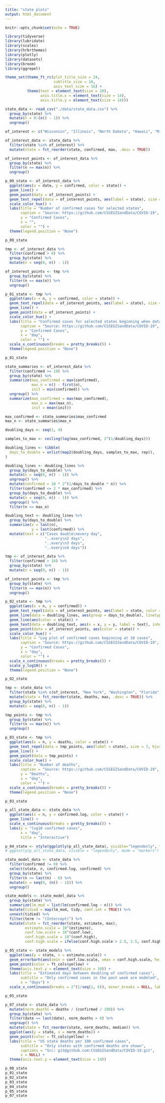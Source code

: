 ```yaml
---
title: "state plots"
output: html_document
---
```


```r
knitr::opts_chunk$set(echo = TRUE)
```

```r
library(tidyverse)
library(lubridate)
library(scales)
library(hrbrthemes)
library(plotly)
library(datasets)
library(broom)
library(ggrepel)

theme_set(theme_ft_rc(plot_title_size = 24,
                      subtitle_size = 18,
                      axis_text_size = 16) +
          theme(text = element_text(size = 20),
                axis.title.x = element_text(size = 14),
                axis.title.y = element_text(size = 14)))
```

```r
state_data <- read_csv("./data/state_data.csv") %>%
  group_by(state) %>%
  mutate(n = 0:(n() - 1)) %>%
  ungroup()
```


```r
of_interest <- c("Wisconsin", "Illinois", "North Dakota", "Hawaii", "Michigan", "Minnesota")

of_interest_data <- state_data %>%
  filter(state %in% of_interest) %>%
  mutate(state = fct_reorder(state, confirmed, max, .desc = TRUE))

of_interest_points <- of_interest_data %>%
  group_by(state) %>%
  filter(n == max(n)) %>%
  ungroup()

p_00_state <- of_interest_data %>%
  ggplot(aes(x = date, y = confirmed, color = state)) +
  geom_line() +
  geom_point(data = of_interest_points) +
  geom_text_repel(data = of_interest_points, aes(label = state), size = 7, hjust = 1, vjust = 1) +
  scale_color_hue() +
  labs(title = "Number of confirmed cases for selected states",
       caption = "Source: https://github.com/CSSEGISandData/COVID-19",
       y = "Confirmed Cases",
       x = "",
       color = "") +
  theme(legend.position = "None")
```

```r
p_00_state
```


```r
tmp <- of_interest_data %>%
  filter(confirmed > 0) %>%
  group_by(state) %>%
  mutate(n = seq(0, n() - 1))

of_interest_points <- tmp %>%
  group_by(state) %>%
  filter(n == max(n)) %>%
  ungroup()

p_01_state <- tmp %>%
  ggplot(aes(x = n, y = confirmed, color = state)) +
  geom_text_repel(data = of_interest_points, aes(label = state), size = 7, hjust = 1, vjust = 1) +
  geom_line() +
  geom_point(data = of_interest_points) +
  scale_color_hue() +
  labs(title = "Confirmed cases for selected states beginning when data is available",
       caption = "Source: https://github.com/CSSEGISandData/COVID-19",
       y = "Confirmed Cases",
       x = "day",
       color = "") +
  scale_x_continuous(breaks = pretty_breaks()) +
  theme(legend.position = "None")
```

```r
p_01_state
```


```r
state_summaries <- of_interest_data %>%
  filter(confirmed >= 10) %>%
  group_by(state) %>%
  summarize(max_confirmed = max(confirmed),
            max_n = n() - first(n),
            init = min(confirmed)) %>%
  ungroup() %>%
  summarize(max_confirmed = max(max_confirmed),
            max_n = max(max_n),
            init = mean(init))

max_confirmed <- state_summaries$max_confirmed
max_n <- state_summaries$max_n

doubling_days <- seq(1, 4)

samples_to_max <- ceiling(log(max_confirmed, 2^(1/doubling_days)))

doubling_lines <- tibble(
  days_to_double = unlist(map2(doubling_days, samples_to_max, rep)),
)

doubling_lines <- doubling_lines %>%
  group_by(days_to_double) %>%
  mutate(n = seq(0, n() - 1)) %>%
  ungroup() %>%
  mutate(confirmed = 10 * 2^(1/days_to_double * n)) %>%
  filter(confirmed <= 2 * max_confirmed) %>%
  group_by(days_to_double) %>%
  mutate(n = seq(0, n() - 1)) %>%
  ungroup() %>%
  filter(n <= max_n)

doubling_text <- doubling_lines %>%
  group_by(days_to_double) %>%
  summarize(x = last(n),
            y = last(confirmed)) %>%
  mutate(text = c("Cases double\nevery day",
                  "..every\n2 days",
                  "..every\n3 days",
                  "..every\n4 days"))
```

```r
tmp <- of_interest_data %>%
  filter(confirmed > 10) %>%
  group_by(state) %>%
  mutate(n = seq(0, n() - 1))

of_interest_points <- tmp %>%
  group_by(state) %>%
  filter(n == max(n)) %>%
  ungroup()

p_02_state <- tmp %>%
  ggplot(aes(x = n, y = confirmed)) +
  geom_text_repel(data = of_interest_points, aes(label = state, color = state), size = 7, hjust = 1, vjust = 1) +
  geom_line(data = doubling_lines, aes(group = days_to_double), linetype = "dashed") +
  geom_line(aes(color = state)) +
  geom_text(data = doubling_text, aes(x = x, y = y, label = text), inherit.aes = FALSE, nudge_x = -0.5, size = 5) +
  geom_point(data = of_interest_points, aes(color = state)) +
  scale_color_hue() +
  labs(title = "Log plot of confirmed cases beginning at 10 cases",
       caption = "Source: https://github.com/CSSEGISandData/COVID-19",
       y = "Confirmed Cases",
       x = "day",
       color = "") +
  scale_x_continuous(breaks = pretty_breaks()) +
  scale_y_log10() +
  theme(legend.position = "None")
```

```r
p_02_state
```


```r
tmp <- state_data %>%
  filter(state %in% c(of_interest, "New York", "Washington", "Florida"), deaths >= 0) %>%
  mutate(state = fct_reorder(state, deaths, max, .desc = TRUE)) %>%
  group_by(state) %>%
  mutate(n = seq(0, n() - 1))

tmp_points <- tmp %>%
  group_by(state) %>%
  filter(n == max(n)) %>%
  ungroup()

p_03_state <- tmp %>%
  ggplot(aes(x = n, y = deaths, color = state)) +
  geom_text_repel(data = tmp_points, aes(label = state), size = 7, hjust = 1, vjust = 1) +
  geom_line() +
  geom_point(data = tmp_points) +
  scale_color_hue() +
  labs(title = "Number of deaths",
       caption = "Source: https://github.com/CSSEGISandData/COVID-19",
       y = "Deaths",
       x = "day",
       color = "") +
  scale_x_continuous(breaks = pretty_breaks()) +
  theme(legend.position = "None")
```

```r
p_03_state
```


```r
p_all_state_data <- state_data %>%
  ggplot(aes(x = n, y = confirmed.log, color = state)) +
  geom_line() +
  scale_x_continuous(breaks = pretty_breaks()) +
  labs(y = "log10 confirmed cases",
       x = "day",
       title = "Interactive")

p_04_state <- style(ggplotly(p_all_state_data), visible="legendonly", traces = 1:50)
# ggplotly(p_all_state_data, visible = "legendonly", mode = "markers")
```



```r
state_model_data <- state_data %>%
  filter(confirmed != 0) %>%
  select(state, n, confirmed.log, confirmed) %>%
  group_by(state) %>%
  filter(n >= last(n) - 6) %>%
  mutate(n = seq(0, (n() - 1))) %>%
  ungroup()
```


```r
state_models <- state_model_data %>%
  group_by(state) %>%
  summarize(lm_mod = list(lm(confirmed.log ~ n))) %>%
  mutate(tidied = map(lm_mod, tidy, conf.int = TRUE)) %>%
  unnest(tidied) %>%
  filter(term != "(Intercept)") %>%
  mutate(state = fct_reorder(state, estimate, max),
         estimate.scale = 10^(estimate),
         conf.low.scale = 10^(conf.low),
         conf.high.scale = 10^(conf.high),
         conf.high.scale = ifelse(conf.high.scale > 2.5, 2.5, conf.high.scale))

p_05_state <- state_models %>%
  ggplot(aes(y = state, x = estimate.scale)) +
  geom_errorbarh(aes(xmin = conf.low.scale, xmax = conf.high.scale, height = 0.3)) +
  geom_point(color = ft_cols$yellow) +
  theme(axis.text.y = element_text(size = 10)) +
  labs(title = "Estimated days between doubling of confirmed cases",
       subtitle = "Only confirmed cases in the past week are modeled",
       x = "days") +
  scale_x_continuous(breaks = 2^(1/seq(1, 6)), minor_breaks = NULL, labels = seq(1, 6))
```

```r
p_05_state
```


```r
p_07_state <- state_data %>%
  mutate(norm_deaths = deaths / (confirmed / 100)) %>%
  group_by(state) %>%
  filter(date == last(date), norm_deaths > 0) %>%
  ungroup() %>%
  mutate(state = fct_reorder(state, norm_deaths, median)) %>%
  ggplot(aes(y = state, x = norm_deaths)) +
  geom_point(color = ft_cols$yellow) +
  labs(title = "US state deaths per 100 confirmed cases",
       subtitle = "Only states with confirmed deaths are shown",
       captions = "Src: git@github.com:CSSEGISandData/COVID-19.git",
       x = NULL) +
  theme(axis.text.y = element_text(size = 14))
```

```r
p_00_state
p_01_state
p_02_state
p_03_state
p_04_state
p_05_state
p_07_state
```

